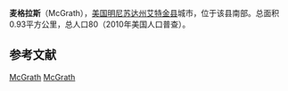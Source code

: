 {{Infobox settlement
|official_name            = 麦格拉斯<br>McGrath
|settlement_type          = 城市
|nickname                 = 
|motto                    =

<!-- Images -->
|image_skyline            = 
|imagesize                = 
|image_caption            = 
|image_flag               = 
|image_seal               =

<!-- Maps -->
|image_map = Aitkin_County_Minnesota_Incorporated_and_Unincorporated_areas_McGrath_Highlighted.svg
|mapsize                  = 250px
|map_caption              = 所在位置
|image_map1               = 
|mapsize1                 = 
|map_caption1             =

<!-- Location -->
|coordinates_region       = US-MN
|subdivision_type         = 国家
|subdivision_name         = 美国
|subdivision_type1        = 州
|subdivision_name1        = 明尼苏达州
|subdivision_type2        = 县
|subdivision_name2        = [[艾特金县|艾特金县]]

|unit_pref                = Imperial
|area_footnotes           = 
|area_magnitude           = 
|area_total_km2           = 0.93
|area_land_km2            = 0.93
|area_water_km2           = 0
|area_total_sq_mi         = 0.36
|area_land_sq_mi          = 0.36
|area_water_sq_mi         = 0

<!-- Population -->
|population_as_of         = 2010年
|population_est           = 78
|pop_est_as_of            = 2012年<ref name="2012 Pop Estimate">{{cite web|title=Population Estimates|url=http://www.census.gov/popest/data/cities/totals/2012/SUB-EST2012.html|publisher=[[United_States_Census_Bureau|United States Census Bureau]]|accessdate=2013-05-28|archive-url=https://www.webcitation.org/6HQu4Spqa?url=http://www.census.gov/popest/data/cities/totals/2012/SUB-EST2012.html|archive-date=2013-06-17|dead-url=yes}}</ref>
|population_footnotes     = 
|population_total         = 80
|population_density_km2   = 85.8
|population_density_sq_mi = 222.2

<!-- General information -->
|timezone                 = [[北美中部时区|北美中部时区(CST)]]
|utc_offset               = -6
|timezone_DST             = CDT
|utc_offset_DST           = -5
|elevation_footnotes      = 
|elevation_m              = 381
|elevation_ft             = 1250
|latd = 46 |latm = 14 |lats = 36 |latNS = N
|longd = 93 |longm = 16 |longs = 27 |longEW = W

}}'''麦格拉斯'''（McGrath），[[美国|美国]][[明尼苏达州|明尼苏达州]][[艾特金县|艾特金县]]城市，位于该县南部。总面积0.93平方公里，总人口80（2010年美国人口普查）。


==参考文献==
{{reflist}}

{{艾特金縣 (明尼蘇達州)}}

{{coord|46|14|24|N|93|16|21|W|type:city_region:US-MN|display=title}}

[[Category:艾特金縣城市_(明尼蘇達州)|McGrath]]
[[Category:明尼蘇達州城市|McGrath]]